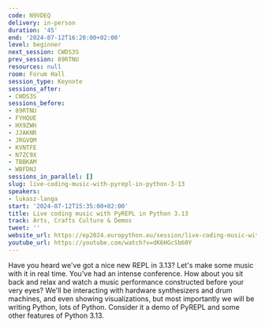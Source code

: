 ```yaml
---
code: N9VDEQ
delivery: in-person
duration: '45'
end: '2024-07-12T16:20:00+02:00'
level: beginner
next_session: CWDS3S
prev_session: 89RTNU
resources: null
room: Forum Hall
session_type: Keynote
sessions_after:
- CWDS3S
sessions_before:
- 89RTNU
- FYHQUE
- HX9ZWH
- JJAKNR
- JRGVQM
- KVNTFE
- N7ZC9X
- TBBKAM
- WBFDNJ
sessions_in_parallel: []
slug: live-coding-music-with-pyrepl-in-python-3-13
speakers:
- lukasz-langa
start: '2024-07-12T15:35:00+02:00'
title: Live coding music with PyREPL in Python 3.13
track: Arts, Crafts Culture & Demos
tweet: ''
website_url: https://ep2024.europython.eu/session/live-coding-music-with-pyrepl-in-python-3-13
youtube_url: https://youtube.com/watch?v=dK6HGcSb60Y
---
```


Have you heard we've got a nice new REPL in 3.13? Let's make some music with it in real time. You've had an intense conference. How about you sit back and relax and watch a music performance constructed before your very eyes? We'll be interacting with hardware synthesizers and drum machines, and even showing visualizations, but most importantly we will be writing Python, lots of Python. Consider it a demo of PyREPL and some other features of Python 3.13.
